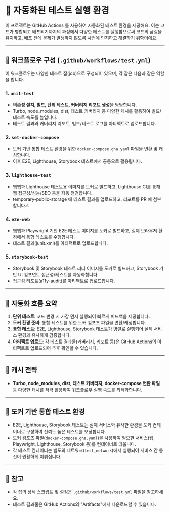 # 🤖 자동화된 테스트 실행 환경

이 프로젝트는 GitHub Actions 를 사용하여 자동화된 테스트 환경을 제공해요.
이는 코드가 병합되고 배포되기까지의 과정에서 다양한 테스트를 실행함으로써 코드의 품질을 유지하고,
배포 전에 문제가 발생하지 않도록 사전에 인지하고 해결하기 위함이에요.

---

## 🔄 워크플로우 구성 (`.github/workflows/test.yml`)

이 워크플로우는 다양한 테스트 잡(job)으로 구성되어 있으며, 각 잡은 다음과 같은 역할을 합니다.

### 1. `unit-test`
- **의존성 설치, 빌드, 단위 테스트, 커버리지 리포트 생성**을 담당합니다.
- Turbo, node_modules, dist, 테스트 커버리지 등 다양한 캐시를 활용하여 빌드/테스트 속도를 높입니다.
- 테스트 결과와 커버리지 리포트, 빌드/테스트 로그를 아티팩트로 업로드합니다.

### 2. `set-docker-compose`
- 도커 기반 통합 테스트 환경을 위한 `docker-compose.gha.yaml` 파일을 변환 및 캐싱합니다.
- 이후 E2E, Lighthouse, Storybook 테스트에서 공통으로 활용됩니다.

### 3. `lighthouse-test`
- 웹앱과 Lighthouse 테스트용 이미지를 도커로 빌드하고, Lighthouse CI를 통해 웹 접근성/성능/SEO 등을 자동 점검합니다.
- temporary-public-storage 에 테스트 결과를 업로드하고, 리포트를 PR 에 첨부합니다.s

### 4. `e2e-web`
- 웹앱과 Playwright 기반 E2E 테스트 이미지를 도커로 빌드하고, 실제 브라우저 환경에서 통합 테스트를 수행합니다.
- 테스트 결과(junit.xml)를 아티팩트로 업로드합니다.

### 5. `storybook-test`
- Storybook 및 Storybook 테스트 러너 이미지를 도커로 빌드하고, Storybook 기반 UI 컴포넌트 접근성/테스트를 자동화합니다.
- 접근성 리포트(a11y-audit)를 아티팩트로 업로드합니다.

---

## 🔁 자동화 흐름 요약

1. **단위 테스트**: 코드 변경 시 가장 먼저 실행되어 빠르게 피드백을 제공합니다.
2. **도커 환경 준비**: 통합 테스트를 위한 도커 컴포즈 파일을 변환/캐싱합니다.
3. **통합 테스트**: E2E, Lighthouse, Storybook 테스트가 병렬로 실행되어 실제 서비스 환경과 유사하게 검증합니다.
4. **아티팩트 업로드**: 각 테스트 결과물(커버리지, 리포트 등)은 GitHub Actions의 아티팩트로 업로드되어 추후 확인할 수 있습니다.

---

## 💾 캐시 전략

- **Turbo, node_modules, dist, 테스트 커버리지, docker-compose 변환 파일** 등 다양한 캐시를 적극 활용하여 워크플로우 실행 속도를 최적화합니다.

---

## 🐳 도커 기반 통합 테스트 환경

- E2E, Lighthouse, Storybook 테스트는 실제 서비스와 유사한 환경을 도커 컨테이너로 구성하여 신뢰도 높은 테스트를 보장합니다.
- 도커 컴포즈 파일(`docker-compose.gha.yaml`)을 사용하여 필요한 서비스(웹, Playwright, Lighthouse, Storybook 등)를 컨테이너로 띄웁니다.
- 각 테스트 컨테이너는 별도의 네트워크(`test_network`)에서 실행되어 서비스 간 통신이 원활하게 이뤄집니다.

---

## 📌 참고

- 각 잡의 상세 스크립트 및 설정은 `.github/workflows/test.yml` 파일을 참고하세요.
- 테스트 결과물은 GitHub Actions의 "Artifacts"에서 다운로드할 수 있습니다.
